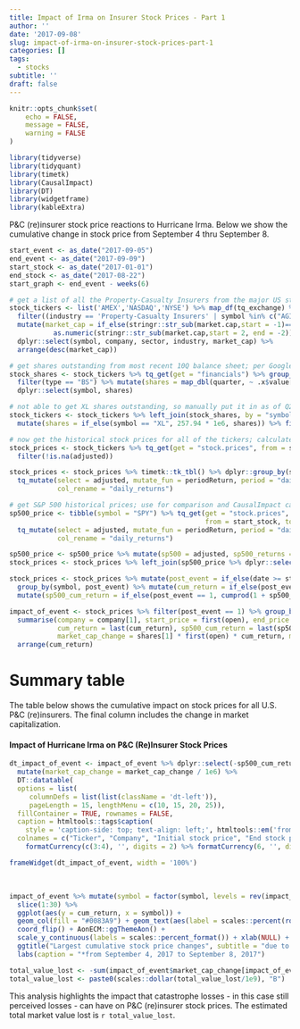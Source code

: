 ```yaml
---
title: Impact of Irma on Insurer Stock Prices - Part 1
author: ''
date: '2017-09-08'
slug: impact-of-irma-on-insurer-stock-prices-part-1
categories: []
tags:
  - stocks
subtitle: ''
draft: false
---
```


```r

knitr::opts_chunk$set(
	echo = FALSE,
	message = FALSE,
	warning = FALSE
)

library(tidyverse)
library(tidyquant)
library(timetk)
library(CausalImpact)
library(DT)
library(widgetframe)
library(kableExtra)

```

P&C (re)insurer stock price reactions to Hurricane Irma. Below we show the cumulative change in stock price from September 4 thru September 8. 

```r

start_event <- as_date("2017-09-05")
end_event <- as_date("2017-09-09")
start_stock <- as_date("2017-01-01")
end_stock <- as_date("2017-08-22")
start_graph <- end_event - weeks(6)

```


```r

# get a list of all the Property-Casualty Insurers from the major US stock exchanges
stock_tickers <- list('AMEX','NASDAQ','NYSE') %>% map_df(tq_exchange) %>% 
  filter((industry == 'Property-Casualty Insurers' | symbol %in% c("AGII", "ERIE", "AIZ")) & !is.na(market.cap)) %>%
  mutate(market_cap = if_else(stringr::str_sub(market.cap,start = -1)=="M",1e6,1e9) *
           as.numeric(stringr::str_sub(market.cap,start = 2, end = -2))) %>%
  dplyr::select(symbol, company, sector, industry, market_cap) %>%
  arrange(desc(market_cap))

# get shares outstanding from most recent 10Q balance sheet; per Google finance
stock_shares <- stock_tickers %>% tq_get(get = "financials") %>% group_by(symbol) %>% 
  filter(type == "BS") %>% mutate(shares = map_dbl(quarter, ~ .x$value[.x$group == 42][1] * 1e6)) %>%
  dplyr::select(symbol, shares)

# not able to get XL shares outstanding, so manually put it in as of Q2 2017
stock_tickers <- stock_tickers %>% left_join(stock_shares, by = "symbol") %>%
  mutate(shares = if_else(symbol == "XL", 257.94 * 1e6, shares)) %>% filter(!is.na(shares))

```


```r

# now get the historical stock prices for all of the tickers; calculate daily returns
stock_prices <- stock_tickers %>% tq_get(get = "stock.prices", from = start_stock, to = end_event) %>% 
  filter(!is.na(adjusted)) 

stock_prices <- stock_prices %>% timetk::tk_tbl() %>% dplyr::group_by(symbol) %>%
  tq_mutate(select = adjusted, mutate_fun = periodReturn, period = "daily", type = "arithmetic", 
            col_rename = "daily_returns")

# get S&P 500 historical prices; use for comparison and CausalImpact calculation
sp500_price <- tibble(symbol = "SPY") %>% tq_get(get = "stock.prices", 
                                                 from = start_stock, to = end_event) %>%
  tq_mutate(select = adjusted, mutate_fun = periodReturn, period = "daily", type = "arithmetic", 
            col_rename = "daily_returns")

sp500_price <- sp500_price %>% mutate(sp500 = adjusted, sp500_returns = daily_returns)
stock_prices <- stock_prices %>% left_join(sp500_price %>% dplyr::select(date, sp500, sp500_returns), by = "date")

```


```r

stock_prices <- stock_prices %>% mutate(post_event = if_else(date >= start_event, 1, 0)) %>%
  group_by(symbol, post_event) %>% mutate(cum_return = if_else(post_event == 1, cumprod(1 + daily_returns) - 1, 0)) %>%
  mutate(sp500_cum_return = if_else(post_event == 1, cumprod(1 + sp500_returns) - 1, 0)) %>% ungroup()

impact_of_event <- stock_prices %>% filter(post_event == 1) %>% group_by(symbol) %>%
  summarise(company = company[1], start_price = first(open), end_price = last(adjusted), 
            cum_return = last(cum_return), sp500_cum_return = last(sp500_cum_return),
            market_cap_change = shares[1] * first(open) * cum_return, market_cap = market_cap[1]) %>% ungroup() %>% 
  arrange(cum_return)

```


# Summary table

The table below shows the cumulative impact on stock prices for all U.S. P&C (re)insurers. The final column includes the change in market capitalization.

#### Impact of Hurricane Irma on P&C (Re)Insurer Stock Prices

```r

dt_impact_of_event <- impact_of_event %>% dplyr::select(-sp500_cum_return, - market_cap) %>% 
  mutate(market_cap_change = market_cap_change / 1e6) %>%
  DT::datatable(  
  options = list(
     columnDefs = list(list(className = 'dt-left')),
     pageLength = 15, lengthMenu = c(10, 15, 20, 25)),
  fillContainer = TRUE, rownames = FALSE,
  caption = htmltools::tags$caption(
    style = 'caption-side: top; text-align: left;', htmltools::em('from September 4, 2017 to September 8, 2017')),
  colnames = c("Ticker", "Company", "Initial stock price", "End stock price", "% change", "Market cap change ($m)")) %>%
    formatCurrency(c(3:4), '', digits = 2) %>% formatCurrency(6, '', digits = 1) %>% formatPercentage(5, digits = 1)

frameWidget(dt_impact_of_event, width = '100%')

```

<br>

```r

impact_of_event %>% mutate(symbol = factor(symbol, levels = rev(impact_of_event$symbol))) %>%
  slice(1:30) %>%
  ggplot(aes(y = cum_return, x = symbol)) +
  geom_col(fill = "#0083A9") + geom_text(aes(label = scales::percent(round(cum_return,3))), size = 3, nudge_y = -0.01) +
  coord_flip() + AonECM::ggThemeAon() +
  scale_y_continuous(labels = scales::percent_format()) + xlab(NULL) + ylab("Cumulative stock price change since event") +
  ggtitle("Largest cumulative stock price changes", subtitle = "due to Hurricane Irma") +
  labs(caption = "*from September 4, 2017 to September 8, 2017")

```


```r

total_value_lost <- -sum(impact_of_event$market_cap_change[impact_of_event$market_cap_change<0])
total_value_lost <- paste0(scales::dollar(total_value_lost/1e9), "B")

```

This analysis highlights the impact that catastrophe losses - in this case still perceived losses - can have on P&C (re)insurer stock prices. The estimated total market value lost is `r total_value_lost`.

